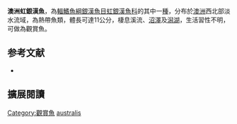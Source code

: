 {{Speciesbox
| name = 澳洲虹銀漢魚
| image = 
| image_width = 250px
| status = NE
| status_system = IUCN3.1
| genus = Melanotaenia
| species = australis
| authority = [[Castelnau|Castelnau]], 1875
| synonyms = *'' Neoatherina australis'',Castelnau, 1875
}}
'''澳洲虹銀漢魚'''，為[[輻鰭魚綱|輻鰭魚綱]][[銀漢魚目|銀漢魚目]][[虹銀漢魚科|虹銀漢魚科]]的其中一[[種|種]]，分布於[[澳洲|澳洲]]西北部淡水流域，為熱帶魚類，體長可達11公分，棲息溪流、[[沼澤|沼澤]]及[[潟湖|潟湖]]，生活習性不明，可做為觀賞魚。
==参考文献==
*{{FishBase_species|genus=Melanotaenia|species=australis|year=2016|month=5}}

== 擴展閱讀 ==
{{refbegin}}
{{wikispecies-inline|Melanotaenia australis|澳洲虹銀漢魚}}
{{refend}}
{{Taxonbar|from=Q6409487}}

[[Category:觀賞魚|Category:觀賞魚]]
[[Category:虹銀漢魚屬|australis]]


{{魚類小作品}}